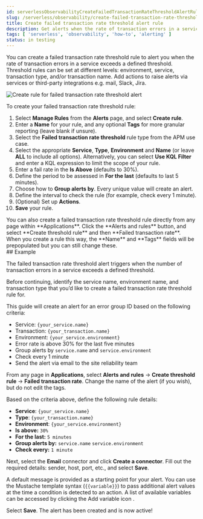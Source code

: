 ```yaml
---
id: serverlessObservabilityCreateFailedTransactionRateThresholdAlertRule
slug: /serverless/observability/create-failed-transaction-rate-threshold-alert-rule
title: Create failed transaction rate threshold alert rule
description: Get alerts when the rate of transaction errors in a service exceeds a defined threshold.
tags: [ 'serverless', 'observability', 'how-to', 'alerting' ]
status: in testing
---
```



<DocBadge template="technical preview" />
You can create a failed transaction rate threshold rule to alert you when the rate of transaction errors in a service exceeds a defined threshold. Threshold rules can be set at different levels: environment, service, transaction type, and/or transaction name. Add actions to raise alerts via services or third-party integrations e.g. mail, Slack, Jira.  

![Create rule for failed transaction rate threshold alert](../images/alerts-create-rule-failed-transaction-rate.png)

<div id="create-failed-transaction-rate-threshold-rule"></div>

To create your failed transaction rate threshold rule:

1. Select **Manage Rules** from the **Alerts** page, and select **Create rule**.
1. Enter a **Name** for your rule, and any optional **Tags** for more granular reporting (leave blank if unsure).
1. Select the **Failed transaction rate threshold** rule type from the APM use case.
1. Select the appropriate **Service**, **Type**, **Environment** and **Name** (or leave **ALL** to include all options). Alternatively, you can select **Use KQL Filter** and enter a KQL expression to limit the scope of your rule.
1. Enter a fail rate in the **Is Above** (defaults to 30%).
1. Define the period to be assessed in **For the last** (defaults to last 5 minutes).
1. Choose how to **Group alerts by**. Every unique value will create an alert.
1. Define the interval to check the rule (for example, check every 1 minute).
1. (Optional) Set up **Actions**.
1. **Save** your rule.

<DocCallOut title="Tip">
You can also create a failed transaction rate threshold rule directly from any page within **Applications**. Click the **Alerts and rules** button, and select **Create threshold rule** and then **Failed transaction rate**. When you create a rule this way, the **Name** and **Tags** fields will be prepopulated but you can still change these. 
</DocCallOut>

<Actions />

<div id="create-failed-transaction-rate-threshold-example"></div>
## Example

The failed transaction rate threshold alert triggers when the number of transaction errors in a service exceeds a defined threshold. 

Before continuing, identify the service name, environment name, and transaction type that you’d like to create a failed transaction rate threshold rule for. 

This guide will create an alert for an error group ID based on the following criteria:

* Service: `{your_service.name}`
* Transaction: `{your_transaction.name}`
* Environment: `{your_service.environment}`
* Error rate is above 30% for the last five minutes
* Group alerts by `service.name` and `service.environment`
* Check every 1 minute
* Send the alert via email to the site reliability team

From any page in **Applications**, select **Alerts and rules** -> **Create threshold rule** -> **Failed transaction rate**. Change the name of the alert (if you wish), but do not edit the tags.

Based on the criteria above, define the following rule details:

* **Service**: `{your_service.name}`
* **Type**: `{your_transaction.name}`
* **Environment**: `{your_service.environment}`
* **Is above:** `30%`
* **For the last:** `5 minutes`
* **Group alerts by:** `service.name` `service.environment`
* **Check every:** `1 minute`

Next, select the **Email** connector and click **Create a connector**. Fill out the required details: sender, host, port, etc., and select **Save**.

A default message is provided as a starting point for your alert. You can use the Mustache template syntax (`{{variable}}`) to pass additional alert values at the time a condition is detected to an action. A list of available variables can be accessed by clicking the Add variable icon <DocIcon type="indexOpen" title="Add variable" />.

Select **Save**. The alert has been created and is now active!

<Feedback slug="/serverless/observability/create-failed-transaction-rate-threshold-alert-rule" />


